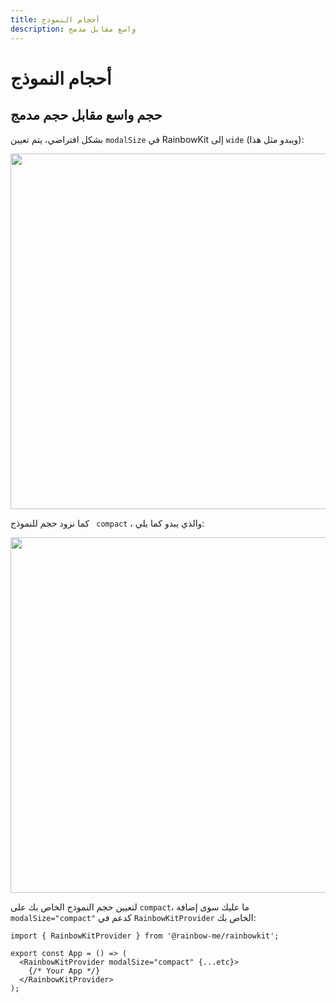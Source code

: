 ```yaml
---
title: أحجام النموذج
description: واسع مقابل مدمج
---
```


# أحجام النموذج

## حجم واسع مقابل حجم مدمج

بشكل افتراضي، يتم تعيين `modalSize` في RainbowKit إلى `wide` (ويبدو مثل هذا):

<Img src="/modal-default.png" height="569" width="1029" />

كما نزود حجم للنموذج ` compact` ، والذي يبدو كما يلي:

<Img src="/modal-compact.png" height="569" width="1029" />

لتعيين حجم النموذج الخاص بك على `compact`، ما عليك سوى إضافة `modalSize="compact"` كدعم في `RainbowKitProvider` الخاص بك:

```tsx
import { RainbowKitProvider } from '@rainbow-me/rainbowkit';

export const App = () => (
  <RainbowKitProvider modalSize="compact" {...etc}>
    {/* Your App */}
  </RainbowKitProvider>
);
```
